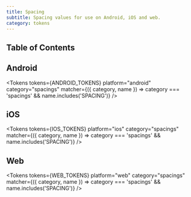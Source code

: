 ```yaml
---
title: Spacing
subtitle: Spacing values for use on Android, iOS and web.
category: tokens
---
```



## Table of Contents

## Android

<Tokens
  tokens={ANDROID_TOKENS}
  platform="android"
  category="spacings"
  matcher={({ category, name }) => category === 'spacings' && name.includes('SPACING')}
/>

## iOS

<Tokens
  tokens={IOS_TOKENS}
  platform="ios"
  category="spacings"
  matcher={({ category, name }) => category === 'spacings' && name.includes('SPACING')}
/>

## Web

<Tokens
  tokens={WEB_TOKENS}
  platform="web"
  category="spacings"
  matcher={({ category, name }) => category === 'spacings' && name.includes('SPACING')}
/>
